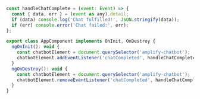 ```js
const handleChatComplete = (event: Event) => {
  const { data, err } = (event as any).detail;
  if (data) console.log('Chat fulfilled!', JSON.stringify(data));
  if (err) console.error('Chat failed:', err);
};

export class AppComponent implements OnInit, OnDestroy {
  ngOnInit(): void {
    const chatbotElement = document.querySelector('amplify-chatbot');
    chatbotElement.addEventListener('chatCompleted', handleChatComplete);
  }
  ngOnDestroy(): void {
    const chatbotElement = document.querySelector('amplify-chatbot');
    chatbotElement.removeEventListener('chatCompleted', handleChatComplete);
  }
}
```
